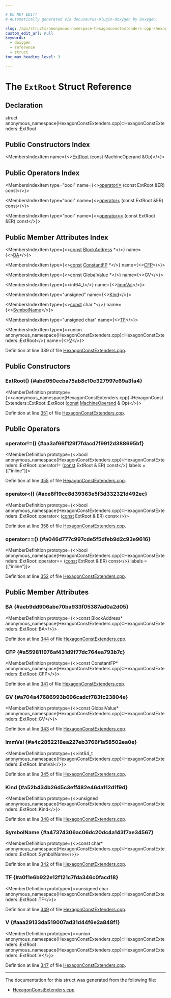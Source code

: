 ```yaml
---

# DO NOT EDIT!
# Automatically generated via docusaurus-plugin-doxygen by Doxygen.

slug: /api/structs/anonymous-namespace-hexagonconstextenders-cpp-/hexagonconstextenders/extroot
custom_edit_url: null
keywords:
  - doxygen
  - reference
  - struct
toc_max_heading_level: 3

---
```





# The `ExtRoot` Struct Reference

<DoxygenPage pluginConfig={pluginConfig}>



## Declaration

<CodeBlock>struct anonymous_namespace{HexagonConstExtenders.cpp}::HexagonConstExtenders::ExtRoot</CodeBlock>

## Public Constructors Index

<MembersIndex>

<MembersIndexItem
  name={<><a href="#abd050ecba75ab8c10e327997e69a3fa4">ExtRoot</a> (const MachineOperand &amp;Op)</>}>
</MembersIndexItem>

</MembersIndex>

## Public Operators Index

<MembersIndex>

<MembersIndexItem
  type="bool"
  name={<><a href="#aa3af66f129f7fdacd7f9912d388695bf">operator!=</a> (const ExtRoot &amp;ER) const</>}>
</MembersIndexItem>

<MembersIndexItem
  type="bool"
  name={<><a href="#ace8f19cc8d39363e5f3d332321d492ec">operator&lt;</a> (const ExtRoot &amp;ER) const</>}>
</MembersIndexItem>

<MembersIndexItem
  type="bool"
  name={<><a href="#a046d777c997cde5f5dfeb9d2c93e9616">operator==</a> (const ExtRoot &amp;ER) const</>}>
</MembersIndexItem>

</MembersIndex>

## Public Member Attributes Index

<MembersIndex>

<MembersIndexItem
  type={<><a href="/docs/api/files/lib/lib/target/lib/target/aarch64/aarch64promoteconstant-cpp/#a90f8350fecae261c25be85d38b451bff">const</a> <a href="/docs/api/classes/llvm/blockaddress">BlockAddress</a> &#42;</>}
  name={<><a href="#aeb9dd906abe70ba933f05387ad0a2d05">BA</a></>}>
</MembersIndexItem>

<MembersIndexItem
  type={<><a href="/docs/api/files/lib/lib/target/lib/target/aarch64/aarch64promoteconstant-cpp/#a90f8350fecae261c25be85d38b451bff">const</a> <a href="/docs/api/classes/llvm/constantfp">ConstantFP</a> &#42;</>}
  name={<><a href="#a559811976af431d9f77dc764ea793b7c">CFP</a></>}>
</MembersIndexItem>

<MembersIndexItem
  type={<><a href="/docs/api/files/lib/lib/target/lib/target/aarch64/aarch64promoteconstant-cpp/#a90f8350fecae261c25be85d38b451bff">const</a> <a href="/docs/api/classes/llvm/globalvalue">GlobalValue</a> &#42;</>}
  name={<><a href="#a704a47686993b696cadcf783fc23804e">GV</a></>}>
</MembersIndexItem>

<MembersIndexItem
  type={<>int64&#95;t</>}
  name={<><a href="#a4c2852218ea227eb3766f1a58502ea0e">ImmVal</a></>}>
</MembersIndexItem>

<MembersIndexItem
  type="unsigned"
  name={<><a href="#a52b434b26d5c3eff482e46da112d1f9d">Kind</a></>}>
</MembersIndexItem>

<MembersIndexItem
  type={<><a href="/docs/api/files/lib/lib/target/lib/target/aarch64/aarch64promoteconstant-cpp/#a90f8350fecae261c25be85d38b451bff">const</a> char &#42;</>}
  name={<><a href="#a47374306ac06dc20dc4a143f7ae34567">SymbolName</a></>}>
</MembersIndexItem>

<MembersIndexItem
  type="unsigned char"
  name={<><a href="#a0f1e6b922e12f121c7fda346c0facd18">TF</a></>}>
</MembersIndexItem>

<MembersIndexItem
  type={<>union anonymous&#95;namespace&#123;HexagonConstExtenders.cpp&#125;::HexagonConstExtenders::ExtRoot</>}
  name={<><a href="#aaa29133da519007ad31d44f6e2a848f1">V</a></>}>
</MembersIndexItem>

</MembersIndex>


Definition at line 339 of file <a href="/docs/api/files/lib/lib/target/lib/target/hexagon/hexagonconstextenders-cpp">HexagonConstExtenders.cpp</a>.

<SectionDefinition>

## Public Constructors

### ExtRoot() {#abd050ecba75ab8c10e327997e69a3fa4}

<MemberDefinition
  prototype={<>anonymous&#95;namespace&#123;HexagonConstExtenders.cpp&#125;::HexagonConstExtenders::ExtRoot::ExtRoot (<a href="/docs/api/files/lib/lib/target/lib/target/aarch64/aarch64promoteconstant-cpp/#a90f8350fecae261c25be85d38b451bff">const</a> <a href="/docs/api/classes/llvm/machineoperand">MachineOperand</a> &amp; Op)</>}>

Definition at line <a href="/docs/api/files/lib/lib/target/lib/target/hexagon/hexagonconstextenders-cpp/#l00351">351</a> of file <a href="/docs/api/files/lib/lib/target/lib/target/hexagon/hexagonconstextenders-cpp">HexagonConstExtenders.cpp</a>.
</MemberDefinition>

</SectionDefinition>

<SectionDefinition>

## Public Operators

### operator!=() {#aa3af66f129f7fdacd7f9912d388695bf}

<MemberDefinition
  prototype={<>bool anonymous&#95;namespace&#123;HexagonConstExtenders.cpp&#125;::HexagonConstExtenders::ExtRoot::operator!= (<a href="/docs/api/files/lib/lib/target/lib/target/aarch64/aarch64promoteconstant-cpp/#a90f8350fecae261c25be85d38b451bff">const</a> ExtRoot &amp; ER) const</>}
  labels = {["inline"]}>

Definition at line <a href="/docs/api/files/lib/lib/target/lib/target/hexagon/hexagonconstextenders-cpp/#l00355">355</a> of file <a href="/docs/api/files/lib/lib/target/lib/target/hexagon/hexagonconstextenders-cpp">HexagonConstExtenders.cpp</a>.
</MemberDefinition>

### operator&lt;() {#ace8f19cc8d39363e5f3d332321d492ec}

<MemberDefinition
  prototype={<>bool anonymous&#95;namespace&#123;HexagonConstExtenders.cpp&#125;::HexagonConstExtenders::ExtRoot::operator&lt; (<a href="/docs/api/files/lib/lib/target/lib/target/aarch64/aarch64promoteconstant-cpp/#a90f8350fecae261c25be85d38b451bff">const</a> ExtRoot &amp; ER) const</>}>

Definition at line <a href="/docs/api/files/lib/lib/target/lib/target/hexagon/hexagonconstextenders-cpp/#l00358">358</a> of file <a href="/docs/api/files/lib/lib/target/lib/target/hexagon/hexagonconstextenders-cpp">HexagonConstExtenders.cpp</a>.
</MemberDefinition>

### operator==() {#a046d777c997cde5f5dfeb9d2c93e9616}

<MemberDefinition
  prototype={<>bool anonymous&#95;namespace&#123;HexagonConstExtenders.cpp&#125;::HexagonConstExtenders::ExtRoot::operator== (<a href="/docs/api/files/lib/lib/target/lib/target/aarch64/aarch64promoteconstant-cpp/#a90f8350fecae261c25be85d38b451bff">const</a> ExtRoot &amp; ER) const</>}
  labels = {["inline"]}>

Definition at line <a href="/docs/api/files/lib/lib/target/lib/target/hexagon/hexagonconstextenders-cpp/#l00352">352</a> of file <a href="/docs/api/files/lib/lib/target/lib/target/hexagon/hexagonconstextenders-cpp">HexagonConstExtenders.cpp</a>.
</MemberDefinition>

</SectionDefinition>

<SectionDefinition>

## Public Member Attributes

### BA {#aeb9dd906abe70ba933f05387ad0a2d05}

<MemberDefinition
  prototype={<>const BlockAddress&#42; anonymous&#95;namespace&#123;HexagonConstExtenders.cpp&#125;::HexagonConstExtenders::ExtRoot::BA</>}>

Definition at line <a href="/docs/api/files/lib/lib/target/lib/target/hexagon/hexagonconstextenders-cpp/#l00344">344</a> of file <a href="/docs/api/files/lib/lib/target/lib/target/hexagon/hexagonconstextenders-cpp">HexagonConstExtenders.cpp</a>.
</MemberDefinition>

### CFP {#a559811976af431d9f77dc764ea793b7c}

<MemberDefinition
  prototype={<>const ConstantFP&#42; anonymous&#95;namespace&#123;HexagonConstExtenders.cpp&#125;::HexagonConstExtenders::ExtRoot::CFP</>}>

Definition at line <a href="/docs/api/files/lib/lib/target/lib/target/hexagon/hexagonconstextenders-cpp/#l00341">341</a> of file <a href="/docs/api/files/lib/lib/target/lib/target/hexagon/hexagonconstextenders-cpp">HexagonConstExtenders.cpp</a>.
</MemberDefinition>

### GV {#a704a47686993b696cadcf783fc23804e}

<MemberDefinition
  prototype={<>const GlobalValue&#42; anonymous&#95;namespace&#123;HexagonConstExtenders.cpp&#125;::HexagonConstExtenders::ExtRoot::GV</>}>

Definition at line <a href="/docs/api/files/lib/lib/target/lib/target/hexagon/hexagonconstextenders-cpp/#l00343">343</a> of file <a href="/docs/api/files/lib/lib/target/lib/target/hexagon/hexagonconstextenders-cpp">HexagonConstExtenders.cpp</a>.
</MemberDefinition>

### ImmVal {#a4c2852218ea227eb3766f1a58502ea0e}

<MemberDefinition
  prototype={<>int64&#95;t anonymous&#95;namespace&#123;HexagonConstExtenders.cpp&#125;::HexagonConstExtenders::ExtRoot::ImmVal</>}>

Definition at line <a href="/docs/api/files/lib/lib/target/lib/target/hexagon/hexagonconstextenders-cpp/#l00345">345</a> of file <a href="/docs/api/files/lib/lib/target/lib/target/hexagon/hexagonconstextenders-cpp">HexagonConstExtenders.cpp</a>.
</MemberDefinition>

### Kind {#a52b434b26d5c3eff482e46da112d1f9d}

<MemberDefinition
  prototype={<>unsigned anonymous&#95;namespace&#123;HexagonConstExtenders.cpp&#125;::HexagonConstExtenders::ExtRoot::Kind</>}>

Definition at line <a href="/docs/api/files/lib/lib/target/lib/target/hexagon/hexagonconstextenders-cpp/#l00348">348</a> of file <a href="/docs/api/files/lib/lib/target/lib/target/hexagon/hexagonconstextenders-cpp">HexagonConstExtenders.cpp</a>.
</MemberDefinition>

### SymbolName {#a47374306ac06dc20dc4a143f7ae34567}

<MemberDefinition
  prototype={<>const char&#42; anonymous&#95;namespace&#123;HexagonConstExtenders.cpp&#125;::HexagonConstExtenders::ExtRoot::SymbolName</>}>

Definition at line <a href="/docs/api/files/lib/lib/target/lib/target/hexagon/hexagonconstextenders-cpp/#l00342">342</a> of file <a href="/docs/api/files/lib/lib/target/lib/target/hexagon/hexagonconstextenders-cpp">HexagonConstExtenders.cpp</a>.
</MemberDefinition>

### TF {#a0f1e6b922e12f121c7fda346c0facd18}

<MemberDefinition
  prototype={<>unsigned char anonymous&#95;namespace&#123;HexagonConstExtenders.cpp&#125;::HexagonConstExtenders::ExtRoot::TF</>}>

Definition at line <a href="/docs/api/files/lib/lib/target/lib/target/hexagon/hexagonconstextenders-cpp/#l00349">349</a> of file <a href="/docs/api/files/lib/lib/target/lib/target/hexagon/hexagonconstextenders-cpp">HexagonConstExtenders.cpp</a>.
</MemberDefinition>

### V {#aaa29133da519007ad31d44f6e2a848f1}

<MemberDefinition
  prototype={<>union anonymous&#95;namespace&#123;HexagonConstExtenders.cpp&#125;::HexagonConstExtenders::ExtRoot anonymous&#95;namespace&#123;HexagonConstExtenders.cpp&#125;::HexagonConstExtenders::ExtRoot::V</>}>

Definition at line <a href="/docs/api/files/lib/lib/target/lib/target/hexagon/hexagonconstextenders-cpp/#l00347">347</a> of file <a href="/docs/api/files/lib/lib/target/lib/target/hexagon/hexagonconstextenders-cpp">HexagonConstExtenders.cpp</a>.
</MemberDefinition>

</SectionDefinition>

<hr/>

The documentation for this struct was generated from the following file:

<ul>
<li><a href="/docs/api/files/lib/lib/target/lib/target/hexagon/hexagonconstextenders-cpp">HexagonConstExtenders.cpp</a></li>
</ul>

</DoxygenPage>
